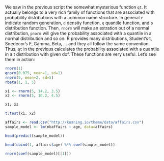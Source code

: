 
We saw in the previous script the somewhat mysterious function `qt`. It actually belongs to a very rich family of functions that are associated with probability distributions with a common name structure. In general `r` indicate random generation, `d` density function, `q` quantile function, and `p` distribution function. Then, `rnorm` will make an extration out of a normal distribution, `pnorm` will give the probability associated with a quantile in a normal distribution and so on. R provides many distributions, Student's t, Snedecor's F, Gamma, Beta, ... and they all follow the same convention. Thus, `qt` in the previous calculates the probability associated with a quantile in a t distribution with given dof. These functions are very useful. Let's see them in action:

```r
rnorm(1)
qnorm(0.975, mean=1, sd=1)
rnorm(5, mean=2, sd=5)
rbeta(1, 1, 5)
```

```r
x1 <- rnorm(5, 14.2, 3.5)
x2 <- rnorm(5, 10.2, 4.5)
```


```r
x1; x2
```

```r
t.test(x1, x2)

```



```r
affairs <- read.csv("http://koaning.io/theme/data/affairs.csv")
sample_model <- lm(nbaffairs ~ age, data=affairs)
```

```r
head(predict(sample_model))
```

```r
head(cbind(1, affairs$age) %*% coef(sample_model))
```

```r
rnorm(coef(sample_model)[[1]])
```